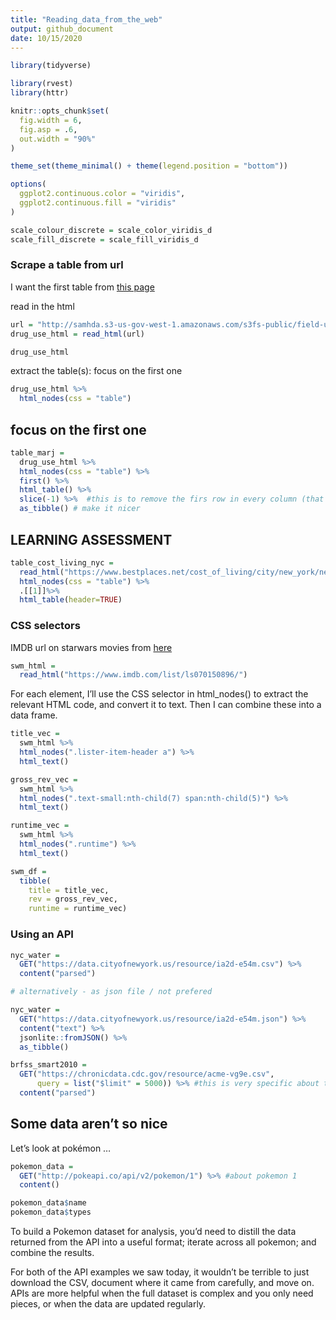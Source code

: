 ```yaml
---
title: "Reading_data_from_the_web"
output: github_document
date: 10/15/2020
---
```


```r
library(tidyverse)

library(rvest)
library(httr)

knitr::opts_chunk$set(
  fig.width = 6,
  fig.asp = .6,
  out.width = "90%"
)

theme_set(theme_minimal() + theme(legend.position = "bottom"))

options(
  ggplot2.continuous.color = "viridis",
  ggplot2.continuous.fill = "viridis"
)

scale_colour_discrete = scale_color_viridis_d
scale_fill_discrete = scale_fill_viridis_d
```

### Scrape a table from url

I want the first table from [this page](http://samhda.s3-us-gov-west-1.amazonaws.com/s3fs-public/field-uploads/2k15StateFiles/NSDUHsaeShortTermCHG2015.htm)

read in the html

```r
url = "http://samhda.s3-us-gov-west-1.amazonaws.com/s3fs-public/field-uploads/2k15StateFiles/NSDUHsaeShortTermCHG2015.htm"
drug_use_html = read_html(url)

drug_use_html
```

extract the table(s): focus on the first one

```r
drug_use_html %>%
  html_nodes(css = "table")
```

## focus on the first one

```r
table_marj = 
  drug_use_html %>% 
  html_nodes(css = "table") %>% 
  first() %>%
  html_table() %>% 
  slice(-1) %>%  #this is to remove the firs row in every column (that contains text in this case)
  as_tibble() # make it nicer
```

## LEARNING ASSESSMENT

```r
table_cost_living_nyc =
  read_html("https://www.bestplaces.net/cost_of_living/city/new_york/new_york") %>% 
  html_nodes(css = "table") %>% 
  .[[1]]%>% 
  html_table(header=TRUE)
```

###   CSS selectors

IMDB url on starwars movies from [here](https://www.imdb.com/list/ls070150896/)
```r
swm_html = 
  read_html("https://www.imdb.com/list/ls070150896/")
```

For each element, I’ll use the CSS selector in html_nodes() to extract the relevant HTML code, and convert it to text. Then I can combine these into a data frame.

```r
title_vec = 
  swm_html %>%
  html_nodes(".lister-item-header a") %>%
  html_text()

gross_rev_vec = 
  swm_html %>%
  html_nodes(".text-small:nth-child(7) span:nth-child(5)") %>%
  html_text()

runtime_vec = 
  swm_html %>%
  html_nodes(".runtime") %>%
  html_text()

swm_df = 
  tibble(
    title = title_vec,
    rev = gross_rev_vec,
    runtime = runtime_vec)
```

### Using an API

```r
nyc_water = 
  GET("https://data.cityofnewyork.us/resource/ia2d-e54m.csv") %>% 
  content("parsed")

# alternatively - as json file / not prefered

nyc_water = 
  GET("https://data.cityofnewyork.us/resource/ia2d-e54m.json") %>% 
  content("text") %>% 
  jsonlite::fromJSON() %>% 
  as_tibble()

brfss_smart2010 = 
  GET("https://chronicdata.cdc.gov/resource/acme-vg9e.csv",
      query = list("$limit" = 5000)) %>% #this is very specific about this particular API
  content("parsed")
```

## Some data aren't so nice

Let's look at pokémon ...

```r
pokemon_data = 
  GET("http://pokeapi.co/api/v2/pokemon/1") %>% #about pokemon 1
  content()

pokemon_data$name
pokemon_data$types
```
To build a Pokemon dataset for analysis, you’d need to distill the data returned from the API into a useful format; iterate across all pokemon; and combine the results.

For both of the API examples we saw today, it wouldn’t be terrible to just download the CSV, document where it came from carefully, and move on. APIs are more helpful when the full dataset is complex and you only need pieces, or when the data are updated regularly.


